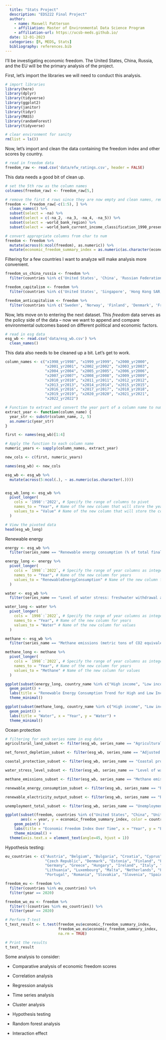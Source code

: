```yaml
---
  title: "Stats Project"
  description: "EDS222 Final Project"
  author:
    - name: Maxwell Patterson
    - affiliation: Master of Environmental Data Science Program
    - affiliation-url: https://ucsb-meds.github.io/
  date: 12-01-2023
  categories: [R, MEDS, Stats]
  bibliography: references.bib
---
```


I'll be investigating economic freedom. The United States, China, Russia, and the EU will be the primary analysis of the project.

First, let's import the libraries we will need to conduct this analysis.

```r
# import libraries
library(here)
library(dplyr)
library(tidyverse)
library(ggplot2)
library(janitor)
library(tidyr)
library(MASS)
library(randomForest)
library(tidyverse)

# clear environment for sanity
rm(list = ls())
```

Now, let's import and clean the data containing the freedom index and other scores by country.

```r
# read in freedom data
freedom_raw <- read.csv('data/efw_ratings.csv', header = FALSE)
```

This data needs a good bit of clean up.

```r
# set the 5th row as the column names
colnames(freedom_raw) <- freedom_raw[5,]

# remove the first 4 rows since they are now empty and clean names, remove na column
freedom <- freedom_raw[-c(1:5), ] %>% 
  clean_names() %>% 
  subset(select = -na) %>% 
  subset(select = c(-na_2, -na_3, -na_4, -na_5)) %>% 
  subset(select = -world_bank_region) %>% 
  subset(select = -world_bank_current_income_classification_1990_present)

# convert appropriate columns from char to num
freedom <- freedom %>%
  mutate(across(6:ncol(freedom), as.numeric)) %>% 
  mutate(economic_freedom_summary_index = as.numeric(as.character(economic_freedom_summary_index)))

```

Filtering for a few countries I want to analyze will make analysis more convenient.

```r
freedom_us_china_russia <- freedom %>% 
  filter(countries %in% c('United States', 'China', 'Russian Federation'))

freedom_capitalism <- freedom %>% 
  filter(countries %in% c('United States', 'Singapore', 'Hong Kong SAR, China', 'Switzerland', 'New Zealand', 'Australia', 'United Kingdom', 'Ireland', 'Netherlands'))

freedom_anticapitalism <- freedom %>% 
  filter(countries %in% c('Sweden', 'Norway', 'Finland', 'Denmark', 'France', 'Belgium', 'Austria', 'Germany', 'Italy'))
```

Now, lets move on to entering the next dataset. This *freedom* data serves as the policy side of the data -- now we want to append and compare environmental outcomes based on different political and economic factors.

```r
# read in esg data
esg_wb <- read.csv('data/esg_wb.csv') %>% 
  clean_names()
```

This data also needs to be cleaned up a bit. Let's get to work.

```r
column_names <- c("x1998_yr1998", "x1999_yr1999", "x2000_yr2000", 
                  "x2001_yr2001", "x2002_yr2002", "x2003_yr2003", 
                  "x2004_yr2004", "x2005_yr2005", "x2006_yr2006", 
                  "x2007_yr2007", "x2008_yr2008", "x2009_yr2009", 
                  "x2010_yr2010", "x2011_yr2011", "x2012_yr2012", 
                  "x2013_yr2013", "x2014_yr2014", "x2015_yr2015", 
                  "x2016_yr2016", "x2017_yr2017", "x2018_yr2018", 
                  "x2019_yr2019", "x2020_yr2020", "x2021_yr2021", 
                  "x2022_yr2022")

# Function to extract and convert the year part of a column name to numeric
extract_year <- function(column_name) {
  year_str <- substr(column_name, 2, 5)
  as.numeric(year_str)
}

first <- names(esg_wb)[1:4]

# Apply the function to each column name
numeric_years <- sapply(column_names, extract_year)

new_cols <- c(first, numeric_years)

names(esg_wb) <- new_cols

esg_wb <- esg_wb %>% 
  mutate(across(5:ncol(.), ~ as.numeric(as.character(.))))



```

```r
esg_wb_long <- esg_wb %>%
  pivot_longer(
    cols = '1998':'2022', # Specify the range of columns to pivot
    names_to = "Year", # Name of the new column that will store the years
    values_to = "Value" # Name of the new column that will store the corresponding values
  )

# View the pivoted data
head(esg_wb_long)
```

Renewable energy

```r
energy <- esg_wb %>% 
  filter(series_name == "Renewable energy consumption (% of total final energy consumption)")

energy_long <- energy %>%
  pivot_longer(
    cols = `1998`:`2022`, # Specify the range of year columns as integers
    names_to = "Year", # Name of the new column for years
    values_to = "RenewableEnergyConsumption" # Name of the new column for values
  )

water <- esg_wb %>% 
  filter(series_name == "Level of water stress: freshwater withdrawal as a proportion of available freshwater resources")

water_long <- water %>%
  pivot_longer(
    cols = `1998`:`2022`, # Specify the range of year columns as integers
    names_to = "Year", # Name of the new column for years
    values_to = "Water" # Name of the new column for values
  )

methane <- esg_wb %>% 
  filter(series_name == "Methane emissions (metric tons of CO2 equivalent per capita)")

methane_long <- methane %>%
  pivot_longer(
    cols = `1998`:`2022`, # Specify the range of year columns as integers
    names_to = "Year", # Name of the new column for years
    values_to = "Methane" # Name of the new column for values
  )
```

```r
ggplot(subset(energy_long, country_name %in% c("High income", "Low income")), aes(x = Year, y = RenewableEnergyConsumption, color = country_name)) +
  geom_point() +
  labs(title = "Renewable Energy Consumption Trend for High and Low Income Countries", x = "Year", y = "Renewable Energy Consumption (%)") +
  theme_minimal()
```

```r
ggplot(subset(methane_long, country_name %in% c("High income", "Low income")), aes(x = Year, y = Methane, color = country_name)) +
  geom_point() +
  labs(title = "Water", x = "Year", y = "Water") +
  theme_minimal()
```

Ocean protection

```r
# filtering for each series name in esg data
agricultural_land_subset <- filter(esg_wb, series_name == "Agricultural land (% of land area)")

net_forest_depletion_subset <- filter(esg_wb, series_name == "Adjusted savings: net forest depletion (% of GNI)")

coastal_protection_subset <- filter(esg_wb, series_name == "Coastal protection")

water_stress_level_subset <- filter(esg_wb, series_name == "Level of water stress: freshwater withdrawal as a proportion of available freshwater resources")

methane_emissions_subset <- filter(esg_wb, series_name == "Methane emissions (metric tons of CO2 equivalent per capita)")

renewable_energy_consumption_subset <- filter(esg_wb, series_name == "Renewable energy consumption (% of total final energy consumption)")

renewable_electricity_output_subset <- filter(esg_wb, series_name == "Renewable electricity output (% of total electricity output)")

unemployment_total_subset <- filter(esg_wb, series_name == "Unemployment, total (% of total labor force) (modeled ILO estimate)")


```

```r
ggplot(subset(freedom, countries %in% c("United States", "China", "United Kingdom", "France", "South Africa", "Iraq", "Serbia")), 
       aes(x = year, y = economic_freedom_summary_index, color = countries)) +
    geom_point() +
    labs(title = "Economic Freedom Index Over Time", x = "Year", y = "Economic Freedom Index") +
    theme_minimal() +
  theme(axis.text.x = element_text(angle=45, hjust = 1))
```

Hypothesis testing:

```r

eu_countries <- c("Austria", "Belgium", "Bulgaria", "Croatia", "Cyprus", 
                  "Czech Republic", "Denmark", "Estonia", "Finland", "France", 
                  "Germany", "Greece", "Hungary", "Ireland", "Italy", "Latvia", 
                  "Lithuania", "Luxembourg", "Malta", "Netherlands", "Poland", 
                  "Portugal", "Romania", "Slovakia", "Slovenia", "Spain", "Sweden")

freedom_eu <- freedom %>% 
  filter(countries %in% eu_countries) %>% 
  filter(year == 2020)

freedom_wo_eu <- freedom %>% 
  filter(!(countries %in% eu_countries)) %>% 
  filter(year == 2020)
```

```r
# Perform T-test
t_test_result <- t.test(freedom_eu$economic_freedom_summary_index, 
                        freedom_wo_eu$economic_freedom_summary_index,
                        na.rm = TRUE)

# Print the results
t_test_result
```

Some analysis to consider:

-   Comparative analysis of economic freedom scores

-   Correlation analysis

-   Regression analysis

-   Time series analysis

-   Cluster analysis

-   Hypothesis testing

-   Random forest analysis

-   Interaction effect
